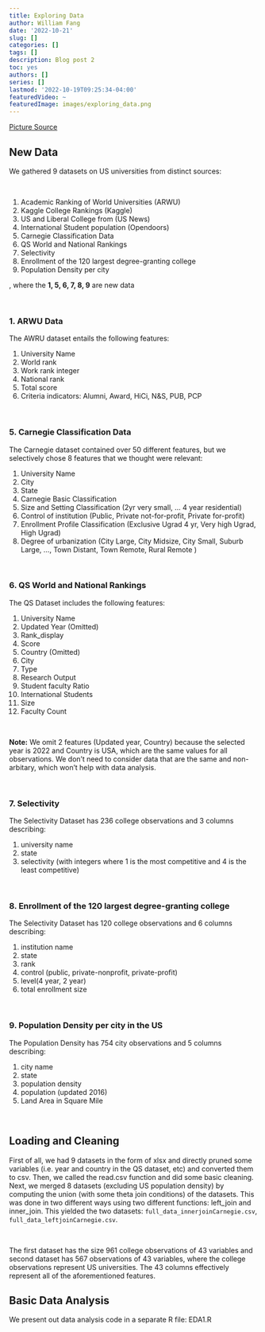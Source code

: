 ```yaml
--- 
title: Exploring Data 
author: William Fang 
date: '2022-10-21' 
slug: [] 
categories: [] 
tags: [] 
description: Blog post 2
toc: yes 
authors: [] 
series: [] 
lastmod: '2022-10-19T09:25:34-04:00' 
featuredVideo: ~ 
featuredImage: images/exploring_data.png
---
```


[Picture Source](https://www.exploringdata.org/post/how-to-explore-data-dataexplorer-package/)

## New Data
We gathered 9 datasets on US universities from distinct sources:

<br>

1. Academic Ranking of World Universities (ARWU)
2. Kaggle College Rankings (Kaggle)
3. US and Liberal College from (US News)
4. International Student population (Opendoors)
5. Carnegie Classification Data
6. QS World and National Rankings
7. Selectivity
8. Enrollment of the 120 largest degree-granting college
9. Population Density per city 

, where the **1, 5, 6, 7, 8, 9** are new data


<br>


### 1. ARWU Data
The AWRU dataset entails the following features:

1. University Name
2. World rank
3. Work rank integer
4. National rank
5. Total score
6. Criteria indicators: Alumni, Award, HiCi, N&S, PUB, PCP


<br>


### 5. Carnegie Classification Data
The Carnegie dataset contained over 50 different features, but we selectively chose 8 features that we thought were relevant:

1. University Name 
2. City
3. State
4. Carnegie Basic Classification 
5. Size and Setting Classification (2yr very small, … 4 year residential)
6. Control of institution (Public, Private not-for-profit, Private for-profit)
7. Enrollment Profile Classification (Exclusive Ugrad 4 yr, Very high Ugrad, High Ugrad)
8. Degree of urbanization (City Large, City Midsize, City Small, Suburb Large, …, Town Distant, Town Remote, Rural Remote )


<br>


### 6. QS World and National Rankings
The QS Dataset includes the following features:

1. University Name
2. Updated Year (Omitted)
3. Rank_display
4. Score
5. Country (Omitted)
6. City
7. Type
8. Research Output
9. Student faculty Ratio
10. International Students
11. Size
12. Faculty Count

<br>

**Note:**
We omit 2 features (Updated year, Country) because the selected year is 2022 and Country is USA, which are the same values for all observations. We don’t need to consider data that are the same and non-arbitary, which won’t help with data analysis.


<br>

### 7. Selectivity
The Selectivity Dataset has 236 college observations and 3 columns describing:

1. university name
2. state
3. selectivity (with integers where 1 is the most competitive and 4 is the least competitive)


<br>


### 8. Enrollment of the 120 largest degree-granting college
The Selectivity Dataset has 120 college observations and 6 columns describing:

1. institution name
2. state
3. rank
4. control (public, private-nonprofit, private-profit)
5. level(4 year, 2 year)
6. total enrollment size


<br>


### 9. Population Density per city in the US
The Population Density has 754 city observations and 5 columns describing:

1. city name
2. state
3. population density
4. population (updated 2016)
5. Land Area in Square Mile


<br>


## Loading and Cleaning
First of all, we had 9 datasets in the form of xlsx and directly pruned some variables (i.e. year and country in the QS dataset, etc) and converted them to csv. Then, we called the read.csv function and did some basic cleaning. Next, we merged 8 datasets (excluding US population density) by computing the union (with some theta join conditions) of the datasets. This was done in two different ways using two different functions: left_join and inner_join. This yielded the two datasets: `full_data_innerjoinCarnegie.csv`, `full_data_leftjoinCarnegie.csv`.

<br>

The first dataset has the size 961 college observations of 43 variables and second dataset has 567 observations of 43 variables, where the college observations represent US universities. The 43 columns effectively represent all of the aforementioned features.


## Basic Data Analysis
We present out data analysis code in a separate R file: EDA1.R




